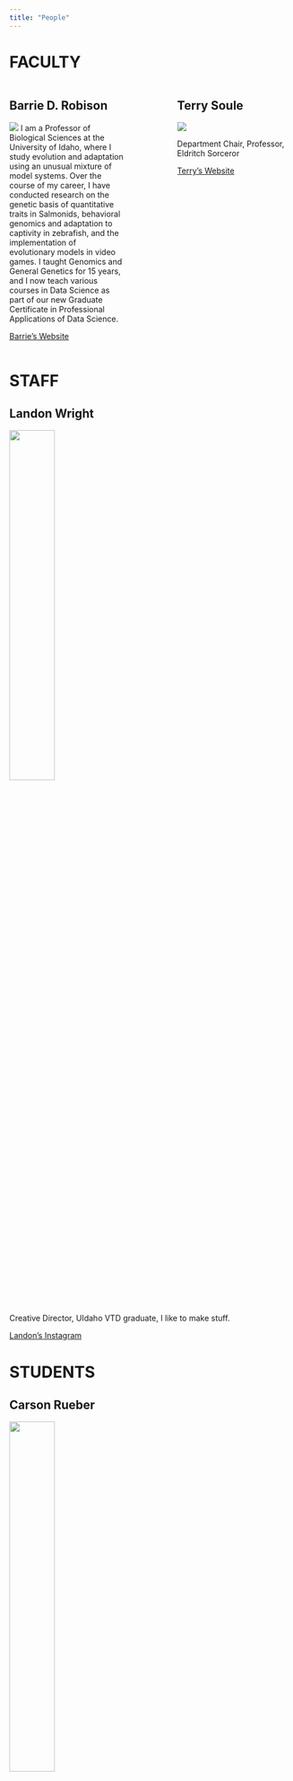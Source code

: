 ```yaml
---
title: "People"
---
```


# FACULTY

:::: {.columns}
::: {.column width="40%"}
## Barrie D. Robison

![](Barrie.jpeg)
I am a Professor of Biological Sciences at the University of Idaho, where I study evolution and adaptation using an unusual mixture of model systems. Over the course of my career, I have conducted research on the genetic basis of quantitative traits in Salmonids, behavioral genomics and adaptation to captivity in zebrafish, and the implementation of evolutionary models in video games. I taught Genomics and General Genetics for 15 years, and I now teach various courses in Data Science as part of our new Graduate Certificate in Professional Applications of Data Science.

[Barrie's Website](https://professorpolymorphic.github.io/RobisonWebSite/)
:::

:::{.column width="10%"}

:::

::: {.column width="40%"}
## Terry Soule

![](terry.jpg)

Department Chair, Professor, Eldritch Sorceror




[Terry's Website](https://webpages.uidaho.edu/tsoule/index.html)
:::
:::

# STAFF

## Landon Wright

![](Landon.png){width=40%}

Creative Director,
UIdaho VTD graduate,
I like to make stuff.

[Landon's Instagram](https://www.instagram.com/lanwri/)

# STUDENTS

## Carson Rueber

![](Carson.JPG){width="40%"}

I'm a third year student at the University of Idaho majoring in Computer Science with a Minor in French.

[My Blog](https://blog.carsonrueber.com)
[My GitHub](https://github.com/CJ5518)

## Jonna Waage

![](Jonna.jpg){width="30%"}

I am a third year undergraduate computer science major and mathematics minor at the University of Idaho. I am a software developer here at Polymorphic Games. My current project is the Twin Stick game.

## Ava Rummler

![](Ava.jpg){width="40%"}

I'm an MFA Candidate and Instructor of record at the University of Idaho where I practice and teach design. My practice focuses on human interaction through different principles of User Experience design and research. My professional experience ranges from App Design to Art Direction and I'm now the I'm the UX Designer for [TwinStick](../Games/TwinStick/index.qmd)! Here, I implement my design and research experiences to create accessible screens for TwinStick players to learn about evolution. 

[Ava's Portfolio](https://avarummler.com/)

[Ava's Linkedin](https://www.linkedin.com/in/avarummler/)

## Justin Riggs

## Kristin Martinet


# ALUMNI